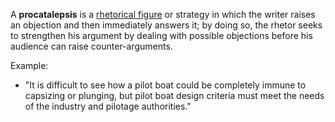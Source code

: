 A '''procatalepsis''' is a [[rhetorical figure]] or strategy in which the writer raises an objection and then immediately answers it; by doing so, the rhetor seeks to strengthen his argument by dealing with possible objections before his audience can raise counter-arguments.

Example:
* "It is difficult to see how a pilot boat could be completely immune to capsizing or plunging, but pilot boat design criteria must meet the needs of the industry and pilotage authorities."